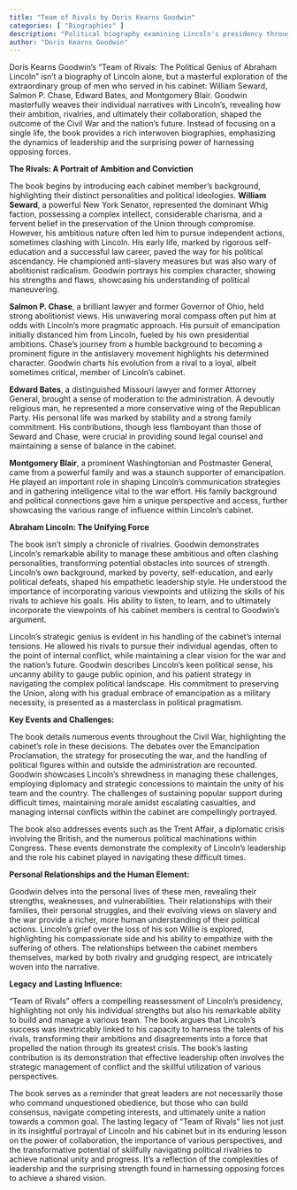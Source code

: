 ```yaml
---
title: "Team of Rivals by Doris Kearns Goodwin"
categories: [ "Biographies" ]
description: "Political biography examining Lincoln's presidency through his relationships with his cabinet members"
author: "Doris Kearns Goodwin"
---
```

Doris Kearns Goodwin's "Team of Rivals: The Political Genius of Abraham Lincoln" isn't a biography of Lincoln alone, but a masterful exploration of the extraordinary group of men who served in his cabinet: William Seward, Salmon P. Chase, Edward Bates, and Montgomery Blair. Goodwin masterfully weaves their individual narratives with Lincoln's, revealing how their ambition, rivalries, and ultimately their collaboration, shaped the outcome of the Civil War and the nation's future. Instead of focusing on a single life, the book provides a rich interwoven biographies, emphasizing the dynamics of leadership and the surprising power of harnessing opposing forces.

**The Rivals: A Portrait of Ambition and Conviction**

The book begins by introducing each cabinet member's background, highlighting their distinct personalities and political ideologies.  **William Seward**, a powerful New York Senator, represented the dominant Whig faction, possessing a complex intellect, considerable charisma, and a fervent belief in the preservation of the Union through compromise. However, his ambitious nature often led him to pursue independent actions, sometimes clashing with Lincoln. His early life, marked by rigorous self-education and a successful law career, paved the way for his political ascendancy.  He championed anti-slavery measures but was also wary of abolitionist radicalism.  Goodwin portrays his complex character, showing his strengths and flaws, showcasing his understanding of political maneuvering.

**Salmon P. Chase**, a brilliant lawyer and former Governor of Ohio, held strong abolitionist views. His unwavering moral compass often put him at odds with Lincoln's more pragmatic approach. His pursuit of emancipation initially distanced him from Lincoln, fueled by his own presidential ambitions. Chase's journey from a humble background to becoming a prominent figure in the antislavery movement highlights his determined character. Goodwin charts his evolution from a rival to a loyal, albeit sometimes critical, member of Lincoln's cabinet.

**Edward Bates**, a distinguished Missouri lawyer and former Attorney General, brought a sense of moderation to the administration. A devoutly religious man, he represented a more conservative wing of the Republican Party.  His personal life was marked by stability and a strong family commitment.  His contributions, though less flamboyant than those of Seward and Chase, were crucial in providing sound legal counsel and maintaining a sense of balance in the cabinet.

**Montgomery Blair**, a prominent Washingtonian and Postmaster General, came from a powerful family and was a staunch supporter of emancipation.  He played an important role in shaping Lincoln's communication strategies and in gathering intelligence vital to the war effort.  His family background and political connections gave him a unique perspective and access, further showcasing the various range of influence within Lincoln's cabinet.

**Abraham Lincoln: The Unifying Force**

The book isn't simply a chronicle of rivalries. Goodwin demonstrates Lincoln's remarkable ability to manage these ambitious and often clashing personalities, transforming potential obstacles into sources of strength.  Lincoln's own background, marked by poverty, self-education, and early political defeats, shaped his empathetic leadership style. He understood the importance of incorporating various viewpoints and utilizing the skills of his rivals to achieve his goals.  His ability to listen, to learn, and to ultimately incorporate the viewpoints of his cabinet members is central to Goodwin's argument.

Lincoln's strategic genius is evident in his handling of the cabinet's internal tensions. He allowed his rivals to pursue their individual agendas, often to the point of internal conflict, while maintaining a clear vision for the war and the nation's future. Goodwin describes Lincoln's keen political sense, his uncanny ability to gauge public opinion, and his patient strategy in navigating the complex political landscape. His commitment to preserving the Union, along with his gradual embrace of emancipation as a military necessity, is presented as a masterclass in political pragmatism.

**Key Events and Challenges:**

The book details numerous events throughout the Civil War, highlighting the cabinet's role in these decisions. The debates over the Emancipation Proclamation, the strategy for prosecuting the war, and the handling of political figures within and outside the administration are recounted. Goodwin showcases Lincoln's shrewdness in managing these challenges, employing diplomacy and strategic concessions to maintain the unity of his team and the country. The challenges of sustaining popular support during difficult times, maintaining morale amidst escalating casualties, and managing internal conflicts within the cabinet are compellingly portrayed.

The book also addresses events such as the Trent Affair, a diplomatic crisis involving the British, and the numerous political machinations within Congress. These events demonstrate the complexity of Lincoln's leadership and the role his cabinet played in navigating these difficult times.

**Personal Relationships and the Human Element:**

Goodwin delves into the personal lives of these men, revealing their strengths, weaknesses, and vulnerabilities. Their relationships with their families, their personal struggles, and their evolving views on slavery and the war provide a richer, more human understanding of their political actions. Lincoln's grief over the loss of his son Willie is explored, highlighting his compassionate side and his ability to empathize with the suffering of others. The relationships between the cabinet members themselves, marked by both rivalry and grudging respect, are intricately woven into the narrative.

**Legacy and Lasting Influence:**

"Team of Rivals" offers a compelling reassessment of Lincoln's presidency, highlighting not only his individual strengths but also his remarkable ability to build and manage a various team. The book argues that Lincoln's success was inextricably linked to his capacity to harness the talents of his rivals, transforming their ambitions and disagreements into a force that propelled the nation through its greatest crisis. The book's lasting contribution is its demonstration that effective leadership often involves the strategic management of conflict and the skillful utilization of various perspectives.

The book serves as a reminder that great leaders are not necessarily those who command unquestioned obedience, but those who can build consensus, navigate competing interests, and ultimately unite a nation towards a common goal.  The lasting legacy of "Team of Rivals" lies not just in its insightful portrayal of Lincoln and his cabinet but in its enduring lesson on the power of collaboration, the importance of various perspectives, and the transformative potential of skillfully navigating political rivalries to achieve national unity and progress.  It's a reflection of the complexities of leadership and the surprising strength found in harnessing opposing forces to achieve a shared vision.

